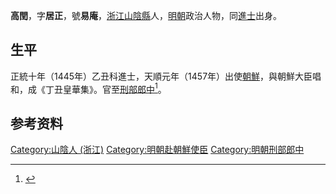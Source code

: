 {{Otheruses|other=名为高居正的其他人物|高居正}}

'''高閏'''，字'''居正'''，號'''易庵'''，[[浙江|浙江]][[山陰縣|山陰縣]]人，[[明朝|明朝]]政治人物，同[[進士|進士]]出身。

== 生平 ==
正統十年（1445年）乙丑科進士，天順元年（1457年）出使[[朝鮮|朝鮮]]，與朝鮮大臣唱和，成《丁丑皇華集》。官至[[刑部|刑部]][[郎中|郎中]]<ref>{{cite news|title=《绍兴市志 卷44 第二章  历代进士名录》|url=http://www.sxlib.com:8080/web/gycslou/sxsz/44z2.htm|accessdate=2013-07-25|newspaper=绍兴图书馆|deadurl=yes|archiveurl=https://archive.is/20120914053252/http://www.sxlib.com:8080/web/gycslou/sxsz/44z2.htm|archivedate=2012-09-14}}</ref>。

== 参考资料 ==
{{reflist}}

{{正統十年乙丑科殿試金榜}}

{{Authority control}}

{{DEFAULTSORT:Gao高}}
[[Category:山陰人_(浙江)|Category:山陰人 (浙江)]]
[[Category:明朝赴朝鮮使臣|Category:明朝赴朝鮮使臣]]
[[Category:明朝刑部郎中|Category:明朝刑部郎中]]


{{明朝人物小作品}}
